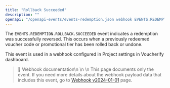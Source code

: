 ```yaml
---
title: "Rollback Succeeded"
description: ""
openapi: "/openapi-events/events-redemption.json webhook EVENTS.REDEMPTION.ROLLBACK.SUCCEEDED"
---
```


The `EVENTS.REDEMPTION.ROLLBACK.SUCCEEDED` event indicates a redemption was successfully reversed. This occurs when a previously redeemed voucher code or promotional tier has been rolled back or undone.

This event is used in a webhook configured in Project settings in Voucherify dashboard.

> 📘 Webhook documentation\n
>\n
>\n This page documents only the event. If you need more details about the webhook payload data that includes this event, go to [Webhook v2024-01-01](/api-reference/introduction-to-webhooks "Introduction to webhooks v2024-01-01") page.